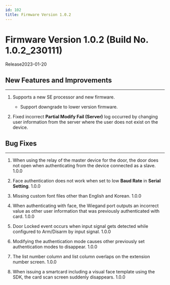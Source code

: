 ```yaml
---
id: 102
title: Firmware Version 1.0.2
---
```


# Firmware Version 1.0.2 (Build No. 1.0.2_230111)

Release<Separator/>2023-01-20

## New Features and Improvements

---

1. Supports a new SE processor and new firmware.

    - Support downgrade to lower version firmware.

1. Fixed incorrect **Partial Modify Fail (Server)** log occurred by changing user information from the server where the user does not exist on the device.

## Bug Fixes

---

<BugLists>

1. When using the relay of the master device for the door, the door does not open when authenticating from the device connected as a slave. <Badge>1.0.0</Badge>

1. Face authentication does not work when set to low **Baud Rate** in **Serial Setting**. <Badge>1.0.0</Badge>

1. Missing custom font files other than English and Korean. <Badge>1.0.0</Badge>

1. When authenticating with face, the Wiegand port outputs an incorrect value as other user information that was previously authenticated with card. <Badge>1.0.0</Badge>

1. Door Locked event occurs when input signal gets detected while configured to Arm/Disarm by input signal. <Badge>1.0.0</Badge>

1. Modifying the authentication mode causes other previously set authentication modes to disappear. <Badge>1.0.0</Badge>

1. The list number column and list column overlaps on the extension number screen. <Badge>1.0.0</Badge>

1. When issuing a smartcard including a visual face template using the SDK, the card scan screen suddenly disappears. <Badge>1.0.0</Badge>

</BugLists>